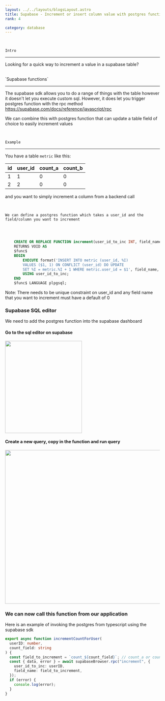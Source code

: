 ```yaml
---
layout: ../../layouts/blogsLayout.astro
title: Supabase - Increment or insert column value with postgres functions
rank: 4

category: database
---
```


<br />

`Intro`

---

Looking for a quick way to increment a value in a supabase table?

<br />
`Supabase functions`

---

The supabase sdk allows you to do a range of things with the table however it doesn't let you execute custom sql. However, it does let you trigger postgres function with the rpc method https://supabase.com/docs/reference/javascript/rpc

We can combine this with postgres function that can update a table field of choice to easily increment values

<br />

`Example`

---

You have a table `metric` like this:

| id  | user_id | count_a | count_b |
| --- | ------- | ------- | ------- |
| 1   | 1       | 0       | 0       |
| 2   | 2       | 0       | 0       |

and you want to simply increment a column from a backend call

<br />

`We can define a postgres function which takes a user_id and the field/column you want to increment`

<br />

```sql

    CREATE OR REPLACE FUNCTION increment(user_id_to_inc INT, field_name TEXT)
    RETURNS VOID AS
    $func$
    BEGIN
        EXECUTE format('INSERT INTO metric (user_id, %I)
        VALUES ($1, 1) ON CONFLICT (user_id) DO UPDATE
        SET %I = metric.%I + 1 WHERE metric.user_id = $1', field_name, field_name, field_name, field_name)
        USING user_id_to_inc;
    END
    $func$ LANGUAGE plpgsql;


```

Note: There needs to be unique constraint on user_id and any field name that you want to increment must have a default of 0

### Supabase SQL editor

We need to add the postgres function into the supabase dashboard

#### Go to the sql editor on supabase

<img src="/media/supabase_1.png" alt="" width="250" height="300" />

#### Create a new query, copy in the function and run query

<img src="/media/supabase_2.png" alt="" width="600" height="500" />

### We can now call this function from our application

Here is an example of invoking the postgres from typescript using the supabase sdk

```typescript
export async function incrementCountForUser(
  userID: number,
  count_field: string
) {
  const field_to_increment = `count_${count_field}`; // count_a or count_b
  const { data, error } = await supabaseBrowser.rpc("increment", {
    user_id_to_inc: userID,
    field_name: field_to_increment,
  });
  if (error) {
    console.log(error);
  }
}
```
